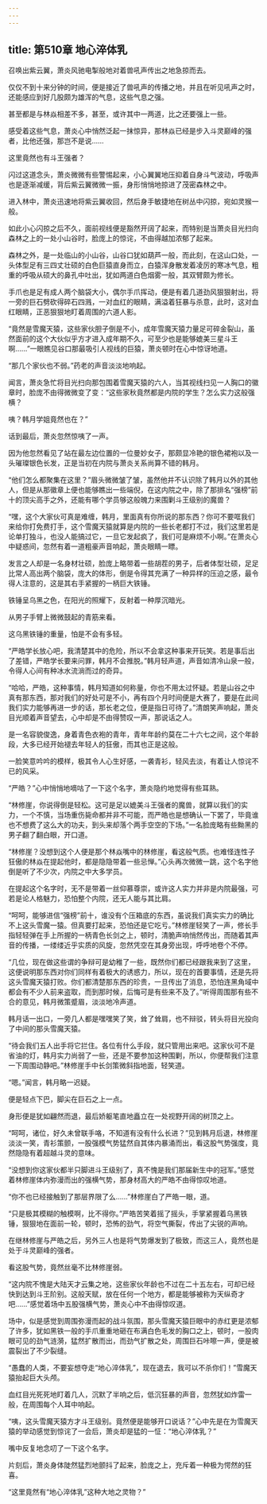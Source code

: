 ```yaml
---
---
---
```

title: 第510章 地心淬体乳
---



召唤出紫云翼，萧炎风驰电掣般地对着兽吼声传出之地急掠而去。

仅仅不到十来分钟的时间，便是接近了兽吼声的传播之地，并且在听见吼声之时，还能感应到好几股颇为雄浑的气息，这些气息之强。

甚至都是与林焱相差不多，甚至，或许其中一两道，比之还要强上一些。

感受着这些气息，萧炎心中悄然泛起一抹惊异，那林焱已经是步入斗灵巅峰的强者，比他还强，那岂不是说……

这里竟然也有斗王强者？

闪过这道念头，萧炎微微有些警惕起来，小心翼翼地压抑着自身斗气波动，呼吸声也是逐渐减缓，背后紫云翼微微一振，身形悄悄地掠进了茂密森林之中。

进入林中，萧炎迅速地将紫云翼收回，然后身手敏捷地在树丛中闪掠，宛如灵猴一般。

如此小心闪掠之后不久，面前视线便是豁然开阔了起来，而特别是当萧炎目光扫向森林之上的一处小山谷时，脸庞上的惊诧，不由得越加浓郁了起来。

森林之外，是一处临山的小山谷，山谷口犹如葫芦一般，而此刻，在这山口处，一头体型足有三四丈壮硕的白色巨猿直身而立，白猿浑身散发着凌厉的寒冰气息，粗重的呼吸从硕大的鼻孔中吐出，犹如两道白色烟雾一般，其双臂颇为修长。

手爪也是足有成人两个脑袋大小，偶尔手爪挥动，便是有着几道劲风狠狠射出，将一旁的巨石劈砍得碎石四溅，一对血红的眼睛，满溢着狂暴与杀意，此时，这对血红眼睛，正恶狠狠地盯着周围的六道人影。

“竟然是雪魔天猿，这些家伙胆子倒是不小，成年雪魔天猿力量足可碎金裂山，虽然面前的这个大伙似乎方才进入成年期不久，可至少也是能够媲美三星斗王啊……”一眼瞧见谷口那最吸引人视线的巨猿，萧炎顿时在心中惊讶地道。

“那几个家伙也不弱。”药老的声音淡淡地响起。

闻言，萧炎急忙将目光扫向那包围着雪魔天猿的六人，当其视线扫见一人胸口的徽章时，脸庞不由得微微变了变：“这些家秋竟然都是内院的学生？怎么实力这般强横？

咦？韩月学姐竟然也在？”

话到最后，萧炎忽然惊咦了一声。

因为他忽然看见了站在最左边位置的一位曼妙女子，那颇显冷艳的银色裙袍以及一头璀璨银色长发，正是当初在内院与萧炎关系尚算不错的韩月。

“他们怎么都聚集在这里？”眉头微微皱了皱，虽然他并不认识除了韩月以外的其他人，但是从那徽章上便也能够瞧出一些端倪，在这内院之中，除了那排名“强榜”前十的顶尖高手之外，还能有哪个学员够这般魄力来围剿斗王级别的魔兽？

“嘿，这个大家伙可真是难缠，韩月，里面真有你所说的那东西？你可不要哐我们来给你打免费打手，这个雪魔天猿就算是内院的一些长老都打不过，我们这里若是论单打独斗，也没人能搞过它，一旦它发起疯了，我们可是麻烦不小啊。”在萧炎心中疑惑间，忽然有着一道粗豪声音响起，萧炎眼睛一瞟。

发言之人却是一名身材壮硕，脸庞上略带着一些胡茬的男子，后者体型壮硕，足足比常人高出两个脑袋，庞大的体形，倒是令得其充满了一种异样的压迫之感，最令得人注意的，这是其右手紧握的一柄巨大铁锤。

铁锤呈乌黑之色，在阳光的照耀下，反射着一种厚沉暗光。

从男子手臂上微微鼓起的青筋来看。

这乌黑铁锤的重量，怕是不会有多轻。

“严皓学长放心吧，我清楚其中的危险，所以不会拿这种事来开玩笑。若是事后出了差错，严皓学长要来问罪，韩月不会推脱。”韩月轻声道，声音如清冷山泉一般，令得人心间有种冰水流淌而过的奇异。

“哈哈，严皓，这种事情，韩月知道如何称量，你也不用太过怀疑。若是山谷之中真有那东西，那对我们的好处可是不小，再有四个月时间便是大赛了，要是在此间我们实力能够再进一步的话，那长老之位，便是指日可待了。”清朗笑声响起，萧炎目光顺着声音望去，心中却是不由得赞叹一声，那说话之人。

是一名容貌俊逸，身着青色衣袍的青年，青年年龄约莫在二十六七之间，这个年龄段，大多已经开始褪去年轻人的狂傲，而其也正是这般。

一脸笑意吟吟的模样，极其令人心生好感，一袭青衫，轻风去淡，有着让人惊诧不已的风采。

“严皓？”心中悄悄地嘀咕了一下这个名字，萧炎隐约地觉得有些耳熟。

“林修崖，你说得倒是轻松。这可是足以媲美斗王强者的魔兽，就算以我们的实力，一个不慎，当场重伤毙命都并非不可能，而严皓也是想确认一下罢了，毕竟谁也不想费了这么大的功夫，到头来却落个两手空空的下场。”一名脸庞略有些黝黑的男子翻了翻白眼，开口道。

“林修崖？没想到这个人便是那个林焱嘴中的林修崖，看这般气质。也难怪连性子狂傲的林焱在提起他时，都是隐隐带着一些忌惮。”心头再次微微一跳，这个名字他倒是听了不少次，内院之中大多学员。

在提起这个名字时，无不是带着一丝仰慕尊崇，或许这人实力并非是内院最强，可若是论人格魅力，恐怕整个内院，还无人能与其比肩。

“呵呵，能够进信“强榜”前十，谁没有个压箱底的东西，虽说我们真实实力的确比不上这头雪魔一猿。但真要打起来，恐怕还是它吃亏。”林修崖轻笑了一声，修长手指轻轻弹在手上所握的一柄青色长剑之上，顿时，清脆声响悄然传出，而随着其声音的传播，一缕缕近乎实质的风旋，忽然凭空在其身旁出现，呼呼地卷个不停。

“几位，现在做这些谓的争辩可是幼稚了一些，既然你们都已经跟我来到了这里，这便说明那东西对你们同样有着极大的诱惑力，所以，现在的首要事情，还是先将这头雪魔天猿打败。你们都清楚那东西的珍贵，一旦传出了消息，恐怕连黑角域中都会有不少人前来盗取，而到那时候，后悔可是有些来不及了。”听得周围那有些不合的意见，韩月微策蹙眉，淡淡地冷声道。

韩月话一出口，一旁几人都是嘿嘿笑了笑，耸了耸肩，也不辩驳，转头将目光投向了中间的那头雪魔天猿。

“待会我们五人出手将它拦住。各位有什么手段，就只管用出来吧。这家伙可不是省油的灯，韩月实力尚弱了一些，还是不要参加这种围剿，所以，你便帮我们注意一下周围动静吧。”林修崖手中长剑策微斜指地面，轻笑道。

“嗯。”闻言，韩月略一迟疑。

便是轻点下巴，脚尖在巨石之上一点。

身形便是犹如翩然而退，最后娇躯笔直地矗立在一处视野开阔的树顶之上。

“呵呵，诸位，好久未曾联手咯，不知道有没有什么长进？”见到韩月后退，林修崖淡淡一笑，青衫策颤，一股强模气势猛然自其体内暴涌而出，看这股气势强度，竟然隐隐有着超越斗灵的意味。

“没想到你这家伙都半只脚进斗王级别了，真不愧是我们那届新生中的冠军。”感觉着林修崖体内弥漫而出的强横气势，那身材高大的严皓不由得惊叹地道。

“你不也已经接触到了那层界限了么……”林修崖白了严皓一眼，道。

“只是极其模糊的触模啊，比不得你。”严皓苦笑着摇了摇头，手掌紧握着乌黑铁锤，狠狠地在面前一轮，顿时，恐怖的劲气，将空气撕裂，传出了尖锐的声响。

在继林修崖与严皓之后，另外三人也是将气势爆发到了极致，而这三人，竟然也是处于斗灵巅峰的强者。

看这股气势，竟然丝毫不比林修崖弱。

“这内院不愧是大陆天才云集之地，这些家伙年龄也不过在二十五左右，可却已经快到达到斗王阶别。这般天赋，放在任何一个地方，都是能够被称为天纵奇才吧……”感觉着场中五股强横气势，萧炎心中不由得惊叹道。

场中，似是感觉到周围弥漫而起的战斗氛围，那头雪魔天猿巨眼中的赤红更是浓郁了许多，犹如黑铁一般的手爪重重地砸在布满白色毛发的胸口之上，顿时，一股肉眼可见的劲气涟漪，猛然扩散而出，而劲气扩散之处，周围巨石咔嚓一声，便是被震裂出了不少裂缝。

“愚蠢的人类，不要妄想夺走“地心淬体乳”，现在退去，我可以不杀你们！”雪魔天猿抬起巨大头颅。

血红目光死死地盯着几人，沉默了半响之后，低沉狂暴的声音，忽然犹如炸雷一般，在周围每个人耳中响起。

“咦，这头雪魔天猿方才斗王级别。竟然便是能够开口说话？”心中先是在为雪魔天猿的举动感觉到惊诧了一会后，萧炎却是猛的一怔：“地心淬体乳？”

嘴中反复地念叨了一下这个名字。

片刻后，萧炎身体陡然猛烈地颤抖了起来，脸庞之上，充斥着一种极为愕然的狂喜。

“这里竟然有“地心淬体乳”这种大地之灵物？”